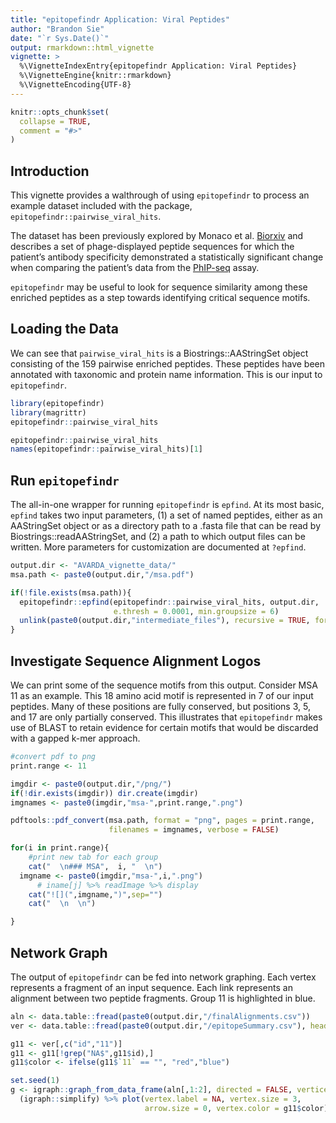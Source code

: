 ```yaml
---
title: "epitopefindr Application: Viral Peptides"
author: "Brandon Sie"
date: "`r Sys.Date()`"
output: rmarkdown::html_vignette
vignette: >
  %\VignetteIndexEntry{epitopefindr Application: Viral Peptides}
  %\VignetteEngine{knitr::rmarkdown}
  %\VignetteEncoding{UTF-8}
---
```


```r
knitr::opts_chunk$set(
  collapse = TRUE,
  comment = "#>"
)
```

## Introduction

This vignette provides a walthrough of using `epitopefindr` to process an 
example dataset included with the package, `epitopefindr::pairwise_viral_hits`.  

The dataset has been previously explored by Monaco et al. [Biorxiv](https://www.biorxiv.org/content/biorxiv/early/2018/05/30/333625.full-text.pdf) and describes a set of phage-displayed peptide sequences for which the patient's antibody specificity demonstrated a statistically significant change when comparing the patient's data from the [PhIP-seq](https://www.nature.com/articles/s41596-018-0025-6) assay. 

`epitopefindr` may be useful to look for sequence similarity among these enriched peptides as a step towards identifying critical sequence motifs.

## Loading the Data

We can see that `pairwise_viral_hits` is a Biostrings::AAStringSet object consisting of the 159 pairwise enriched peptides. These peptides have been annotated with taxonomic and protein name information. This is our input to `epitopefindr`.

```r
library(epitopefindr)
library(magrittr)
epitopefindr::pairwise_viral_hits
```


```r
epitopefindr::pairwise_viral_hits
names(epitopefindr::pairwise_viral_hits)[1]

```


## Run `epitopefindr`

The all-in-one wrapper for running `epitopefindr` is `epfind`. At its most basic,
`epfind` takes two input parameters, (1) a set of named peptides, either as an AAStringSet object or as a directory path to a .fasta file that can be read by Biostrings::readAAStringSet, and (2) a path to which output files can be written.
More parameters for customization are documented at `?epfind`.
```r
output.dir <- "AVARDA_vignette_data/"
msa.path <- paste0(output.dir,"/msa.pdf")

if(!file.exists(msa.path)){
  epitopefindr::epfind(epitopefindr::pairwise_viral_hits, output.dir,
                       e.thresh = 0.0001, min.groupsize = 6)
  unlink(paste0(output.dir,"intermediate_files"), recursive = TRUE, force = TRUE)
}


```


## Investigate Sequence Alignment Logos

We can print some of the sequence motifs from this output. Consider MSA 11 as an example. This 18 amino acid motif is represented in 7 of our input peptides. Many of these positions are fully conserved, but positions 3, 5, and 17 are only partially conserved. This illustrates that `epitopefindr` makes use of BLAST to  retain evidence for certain motifs that would be discarded with a gapped k-mer approach. 

```r
#convert pdf to png
print.range <- 11

imgdir <- paste0(output.dir,"/png/")
if(!dir.exists(imgdir)) dir.create(imgdir)
imgnames <- paste0(imgdir,"msa-",print.range,".png")

pdftools::pdf_convert(msa.path, format = "png", pages = print.range,
                      filenames = imgnames, verbose = FALSE)

```


```r
for(i in print.range){
	#print new tab for each group
	cat("  \n### MSA",  i, "  \n")
  imgname <- paste0(imgdir,"msa-",i,".png")
	  # iname[j] %>% readImage %>% display
	cat("![](",imgname,")",sep="")
	cat("  \n  \n")

}

```


## Network Graph

The output of `epitopefindr` can be fed into network graphing. Each vertex represents
a fragment of an input sequence. Each link represents an alignment between two peptide fragments. Group 11 is highlighted in blue.
```r
aln <- data.table::fread(paste0(output.dir,"/finalAlignments.csv"))
ver <- data.table::fread(paste0(output.dir,"/epitopeSummary.csv"), header = TRUE)

g11 <- ver[,c("id","11")]
g11 <- g11[!grep("NA$",g11$id),]
g11$color <- ifelse(g11$`11` == "", "red","blue")

set.seed(1)
g <- igraph::graph_from_data_frame(aln[,1:2], directed = FALSE, vertices = g11) %>%
  (igraph::simplify) %>% plot(vertex.label = NA, vertex.size = 3, 
                              arrow.size = 0, vertex.color = g11$color)
```

